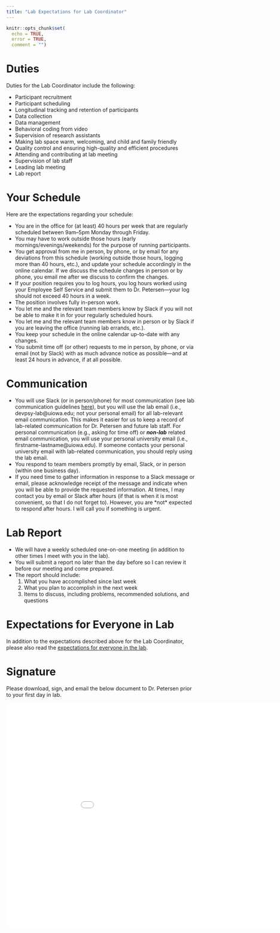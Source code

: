 ```yaml
---
title: "Lab Expectations for Lab Coordinator"
---
```


```r
knitr::opts_chunk$set(
  echo = TRUE,
  error = TRUE,
  comment = "")
```

# Duties {#duties}

Duties for the Lab Coordinator include the following:

- Participant recruitment
- Participant scheduling
- Longitudinal tracking and retention of participants
- Data collection
- Data management
- Behavioral coding from video
- Supervision of research assistants
- Making lab space warm, welcoming, and child and family friendly
- Quality control and ensuring high-quality and efficient procedures
- Attending and contributing at lab meeting
- Supervision of lab staff
- Leading lab meeting
- Lab report

# Your Schedule {#schedule}

Here are the expectations regarding your schedule:

- You are in the office for (at least) 40 hours per week that are regularly scheduled between 9am–5pm Monday through Friday.
- You may have to work outside those hours (early mornings/evenings/weekends) for the purpose of running participants.
- You get approval from me in person, by phone, or by email for any deviations from this schedule (working outside those hours, logging more than 40 hours, etc.), and update your schedule accordingly in the online calendar.
If we discuss the schedule changes in person or by phone, you email me after we discuss to confirm the changes.
- If your position requires you to log hours, you log hours worked using your Employee Self Service and submit them to Dr. Petersen—your log should not exceed 40 hours in a week.
- The position involves fully in-person work.
- You let me and the relevant team members know by Slack if you will not be able to make it in for your regularly scheduled hours.
- You let me and the relevant team members know in person or by Slack if you are leaving the office (running lab errands, etc.).
- You keep your schedule in the online calendar up-to-date with any changes.
- You submit time off (or other) requests to me in person, by phone, or via email (not by Slack) with as much advance notice as possible—and at least 24 hours in advance, if at all possible.

# Communication {#communication}

- You will use Slack (or in person/phone) for most communication (see lab communication guidelines [here](manual.html#labCommunication)), but you will use the lab email (i.e., devpsy-lab@uiowa.edu; not your personal email) for all lab-relevant email communication.
This makes it easier for us to keep a record of lab-related communication for Dr. Petersen and future lab staff.
For personal communication (e.g., asking for time off) or ***non-lab*** related email communication, you will use your personal university email (i.e., firstname-lastname@uiowa.edu).
If someone contacts your personal university email with lab-related communication, you should reply using the lab email.
- You respond to team members promptly by email, Slack, or in person (within one business day).
- 
If you need time to gather information in response to a Slack message or email, please acknowledge receipt of the message and indicate when you will be able to provide the requested information.
At times, I may contact you by email or Slack after hours (if that is when it is most convenient, so that I do not forget to).
However, you are \*not\* expected to respond after hours.
I will call you if something is urgent.

# Lab Report {#labReport}

- We will have a weekly scheduled one-on-one meeting (in addition to other times I meet with you in the lab).
- You will submit a report no later than the day before so I can review it before our meeting and come prepared.
- The report should include:
    1. What you have accomplished since last week
    1. What you plan to accomplish in the next week
    1. Items to discuss, including problems, recommended solutions, and questions

# Expectations for Everyone in Lab {#expectationsForEveryone}

In addition to the expectations described above for the Lab Coordinator, please also read the [expectations for everyone in the lab](expectations-everyone.html).

# Signature {#signature}

Please download, sign, and email the below document to Dr. Petersen prior to your first day in lab.

<embed src="Files/signature_page.pdf" width="1000" height="600">
